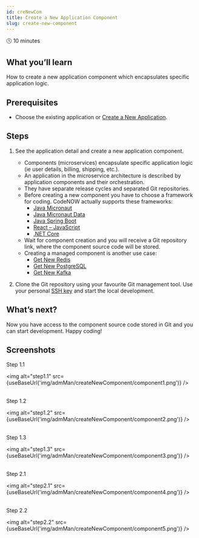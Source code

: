 ```yaml
---
id: creNewCom
title: Create a New Application Component
slug: create-new-component
---
```



🕓 10 minutes

## What you’ll learn

How to create a new application component which encapsulates specific application logic.

## Prerequisites

- Choose the existing application or [Create a New Application](https://vitsestak.github.io/code_now/docs/admMan/creNewApp/).

## Steps

1. See the application detail and create a new application component.
    - Components (microservices) encapsulate specific application logic (ie user details, billing, shipping, etc.).
    - An application in the microservice architecture is described by application components and their orchestration.
    - They have separate release cycles and separated Git repositories.
    - Before creating a new component you have to choose a framework for coding. CodeNOW actually supports these frameworks:
      - [Java Micronaut](https://micronaut.io/)
      - [Java Micronaut Data](https://github.com/micronaut-projects/micronaut-data#micronaut-data)
      - [Java Spring Boot](https://spring.io/projects/spring-boot) 
      - [React – JavaScript](https://reactjs.org/)
      - [.NET Core](https://docs.microsoft.com/en-us/dotnet/core/introduction) 
    - Wait for component creation and you will receive a Git repository link, where the component source code will be stored. 
    - Creating a managed component is another use case:
      - [Get New Redis](https://vitsestak.github.io/code_now/docs/manComAdm/getNewRed/) 
      - [Get New PostgreSQL](https://vitsestak.github.io/code_now/docs/manComAdm/getNewPos/)
      - [Get New Kafka](https://vitsestak.github.io/code_now/docs/manComAdm/getNewApaKaf/)   


2. Clone the Git repository using your favourite Git management tool. Use your personal [SSH key](https://vitsestak.github.io/code_now/docs/useAdm/sshSet/) and start the local development.

## What’s next?

Now you have access to the component source code stored in Git and you can start development. Happy coding!

## Screenshots

Step 1.1

<img alt="step1.1" src={useBaseUrl('img/admMan/createNewComponent/component1.png')} />
<br/><br/>

Step 1.2

<img alt="step1.2" src={useBaseUrl('img/admMan/createNewComponent/component2.png')} />
<br/><br/>

Step 1.3

<img alt="step1.3" src={useBaseUrl('img/admMan/createNewComponent/component3.png')} />
<br/><br/>

Step 2.1

<img alt="step2.1" src={useBaseUrl('img/admMan/createNewComponent/component4.png')} />
<br/><br/>

Step 2.2

<img alt="step2.2" src={useBaseUrl('img/admMan/createNewComponent/component5.png')} />
<br/><br/>